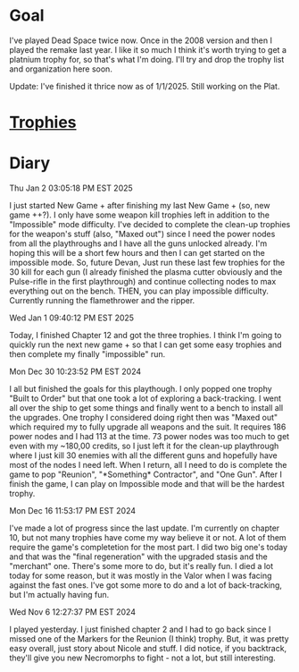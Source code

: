= Goal =
I've played Dead Space twice now.
Once in the 2008 version and then I played the remake last year.
I like it so much I think it's worth trying to get a platnium trophy for, so that's what I'm doing.
I'll try and drop the trophy list and organization here soon.

Update:
I've finished it thrice now as of 1/1/2025.
Still working on the Plat.

= [[DSTrophies|Trophies]] =

= Diary =

Thu Jan  2 03:05:18 PM EST 2025

I just started New Game + after finishing my last New Game + (so, new game ++?).
I only have some weapon kill trophies left in addition to the "Impossible" mode difficulty.
I've decided to complete the clean-up trophies for the weapon's stuff (also, "Maxed out") since I need the power nodes from all the playthroughs and I have all the guns unlocked already.
I'm hoping this will be a short few hours and then I can get started on the impossible mode.
So, future Devan, Just run these last few trophies for the 30 kill for each gun (I already finished the plasma cutter obviously and the Pulse-rifle in the first playthrough) and continue collecting nodes to max everything out on the bench.
THEN, you can play impossible difficulty.
Currently running the flamethrower and the ripper.

Wed Jan  1 09:40:12 PM EST 2025

Today, I finished Chapter 12 and got the three trophies.
I think I'm going to quickly run the next new game + so that I can get some easy trophies and then complete my finally "impossible" run.

Mon Dec 30 10:23:52 PM EST 2024

I all but finished the goals for this playthough.
I only popped one trophy "Built to Order" but that one took a lot of exploring a back-tracking.
I went all over the ship to get some things and finally went to a bench to install all the upgrades.
One trophy I considered doing right then was "Maxed out" which required my to fully upgrade all weapons and the suit.
It requires 186 power nodes and I had 113 at the time.
73 power nodes was too much to get even with my ~180,00 credits, so I just left it for the clean-up playthrough where I just kill 30 enemies with all the different guns and hopefully have most of the nodes I need left.
When I return, all I need to do is complete the game to pop "Reunion", "*Something* Contractor", and "One Gun".
After I finish the game, I can play on Impossible mode and that will be the hardest trophy.

Mon Dec 16 11:53:17 PM EST 2024

I've made a lot of progress since the last update.
I'm currently on chapter 10, but not many trophies have come my way believe it or not.
A lot of them require the game's completetion for the most part.
I did two big one's today and that was the "final regeneration" with the upgraded stasis and the "merchant" one.
There's some more to do, but it's really fun.
I died a lot today for some reason, but it was mostly in the Valor when I was facing against the fast ones.
I've got some more to do and a lot of back-tracking, but I'm actually having fun.

Wed Nov  6 12:27:37 PM EST 2024

I played yesterday.
I just finished chapter 2 and I had to go back since I missed one of the Markers for the Reunion (I think) trophy.
But, it was pretty easy overall, just story about Nicole and stuff.
I did notice, if you backtrack, they'll give you new Necromorphs to fight - not a lot, but still interesting.
